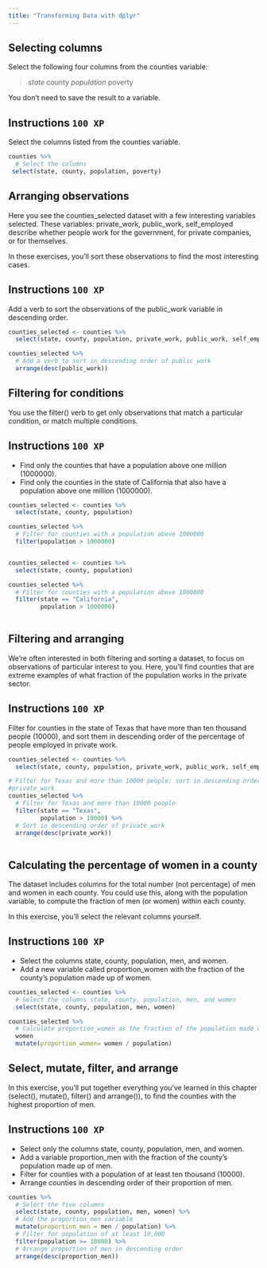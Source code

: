 ```yaml
---
title: "Transforming Data with dplyr"
---
```


## Selecting columns

Select the following four columns from the counties variable:

> *state* county *population* poverty

You don't need to save the result to a variable.

## Instructions `100 XP` {.unnumbered}

Select the columns listed from the counties variable.

``` .r
counties %>%
  # Select the columns
 select(state, county, population, poverty)
```

## Arranging observations

Here you see the counties_selected dataset with a few interesting variables 
selected. These variables: private_work, public_work, self_employed describe 
whether people work for the government, for private companies, or for 
themselves.

In these exercises, you'll sort these observations to find the most interesting
cases.

## Instructions `100 XP` {.unnumbered}

Add a verb to sort the observations of the public_work variable in descending 
order.

``` .r
counties_selected <- counties %>%
  select(state, county, population, private_work, public_work, self_employed)

counties_selected %>%
  # Add a verb to sort in descending order of public_work
  arrange(desc(public_work))
```

## Filtering for conditions

You use the filter() verb to get only observations that match a particular 
condition, or match multiple conditions.

## Instructions `100 XP` {.unnumbered}

-   Find only the counties that have a population above one million (1000000).
-   Find only the counties in the state of California that also have a 
population above one million (1000000).

``` .r
counties_selected <- counties %>%
  select(state, county, population)

counties_selected %>%
  # Filter for counties with a population above 1000000
  filter(population > 1000000)


counties_selected <- counties %>%
  select(state, county, population)

counties_selected %>%
  # Filter for counties with a population above 1000000
  filter(state == "California",
         population > 1000000)  
  
```

## Filtering and arranging

We're often interested in both filtering and sorting a dataset, to focus on 
observations of particular interest to you. Here, you'll find counties that 
are extreme examples of what fraction of the population works in the private
sector.

## Instructions `100 XP` {.unnumbered}

Filter for counties in the state of Texas that have more than ten thousand 
people (10000), and sort them in descending order of the percentage of people 
employed in private work.

``` .r
counties_selected <- counties %>%
  select(state, county, population, private_work, public_work, self_employed)

# Filter for Texas and more than 10000 people; sort in descending order of 
#private_work
counties_selected %>%
  # Filter for Texas and more than 10000 people
  filter(state == "Texas",
         population > 10000) %>%
  # Sort in descending order of private_work
  arrange(desc(private_work))
  
```

## Calculating the percentage of women in a county

The dataset includes columns for the total number (not percentage) of men and 
women in each county. You could use this, along with the population variable, 
to compute the fraction of men (or women) within each county.

In this exercise, you'll select the relevant columns yourself.

## Instructions `100 XP` {.unnumbered}

-   Select the columns state, county, population, men, and women.
-   Add a new variable called proportion_women with the fraction of the 
county's population made up of women.

``` .r
counties_selected <- counties %>%
  # Select the columns state, county, population, men, and women
  select(state, county, population, men, women)

counties_selected %>%
  # Calculate proportion_women as the fraction of the population made up of 
  women
  mutate(proportion_women= women / population)
```

## Select, mutate, filter, and arrange

In this exercise, you'll put together everything you've learned in this chapter
(select(), mutate(), filter() and arrange()), to find the counties with the 
highest proportion of men.

## Instructions `100 XP` {.unnumbered}

-   Select only the columns state, county, population, men, and women.
-   Add a variable proportion_men with the fraction of the county's population
made up of men.
-   Filter for counties with a population of at least ten thousand (10000).
-   Arrange counties in descending order of their proportion of men.

``` .r

counties %>%
  # Select the five columns 
  select(state, county, population, men, women) %>%
  # Add the proportion_men variable
  mutate(proportion_men = men / population) %>%
  # Filter for population of at least 10,000
  filter(population >= 10000) %>%
  # Arrange proportion of men in descending order 
  arrange(desc(proportion_men))
```
